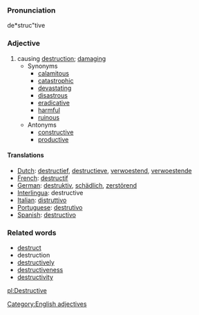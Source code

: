 ===Pronunciation===
de*struc"tive

===Adjective===
# causing [[destruction]]; [[damage|damaging]]
#* Synonyms
#** [[calamitous]]
#** [[catastrophic]]
#** [[devastate|devastating]]
#** [[disastrous]]
#** [[eradicative]]
#** [[harmful]]
#** [[ruinous]]
#* Antonyms
#** [[constructive]]
#** [[productive]]

====Translations====
*[[Dutch]]: [[destructief]], [[destructieve]], [[verwoestend]], [[verwoestende]]
*[[French]]: [[destructif]]
*[[German]]: [[destruktiv]], [[schädlich]], [[zerstörend]]
*[[Interlingua]]: destructive
*[[Italian]]: [[distruttivo]]
*[[Portuguese]]: [[destrutivo]]
*[[Spanish]]: [[destructivo]]

===Related words===
* [[destruct]]
* destruction
* [[destructively]]
* [[destructiveness]]
* [[destructivity]]

[[Category:English adjectives]]

[[pl:Destructive]]